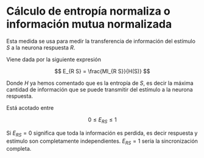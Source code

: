 # Cálculo de entropía normaliza o información mutua normalizada 


Esta medida se usa para medir la transferencia de información del estímulo $S$ a la neurona respuesta $R$. 

Viene dada por la siguiente expresión  

$$
E_{R S}
= 
\frac{MI_{R S}}{H(S)}
$$

Donde $H$ ya hemos comentado que es la entropía de $S$, es decir la máxima cantidad de información que se puede transmitir del estímulo a la neurona respuesta.  


Está acotado entre 

$$
0 \leq E_{R S}
\leq 
1
$$


Si $E_{R S} = 0$ significa que toda la información es
perdida, es decir respuesta y estímulo son completamente independientes. $E_{R S} = 1$  sería la sincronización completa. 

